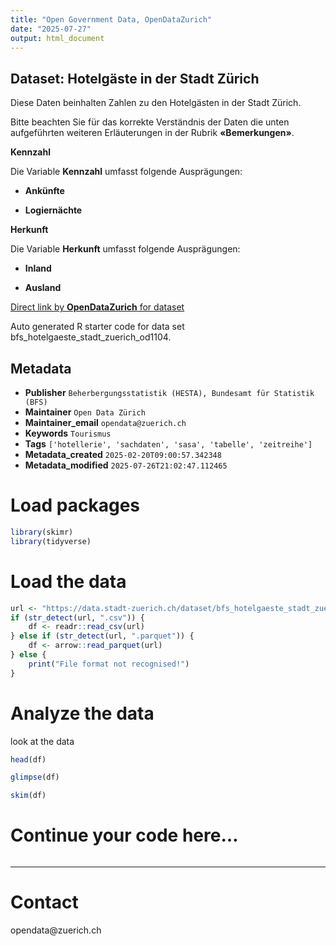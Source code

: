 ```yaml
---
title: "Open Government Data, OpenDataZurich"
date: "2025-07-27"
output: html_document
---
```


## Dataset: Hotelgäste in der Stadt Zürich

Diese Daten beinhalten Zahlen zu den Hotelgästen in der Stadt Zürich.

Bitte beachten Sie für das korrekte Verständnis der Daten die unten aufgeführten weiteren Erläuterungen in der Rubrik **«Bemerkungen»**.


**Kennzahl**

Die Variable **Kennzahl** umfasst folgende Ausprägungen:

- **Ankünfte**

- **Logiernächte**

 





[]()

**Herkunft**

Die Variable **Herkunft** umfasst folgende Ausprägungen:

- **Inland** 

- **Ausland**

 





[]()



[Direct link by **OpenDataZurich** for dataset](https://data.stadt-zuerich.ch/dataset/bfs_hotelgaeste_stadt_zuerich_od1104)

Auto generated R starter code for data set bfs_hotelgaeste_stadt_zuerich_od1104.

## Metadata

- **Publisher** `Beherbergungsstatistik (HESTA), Bundesamt für Statistik (BFS)`
- **Maintainer** `Open Data Zürich`
- **Maintainer_email** `opendata@zuerich.ch`
- **Keywords** `Tour­is­mus`
- **Tags** `['hotellerie', 'sachdaten', 'sasa', 'tabelle', 'zeitreihe']`
- **Metadata_created** `2025-02-20T09:00:57.342348`
- **Metadata_modified** `2025-07-26T21:02:47.112465`


# Load packages

```r
library(skimr)
library(tidyverse)
```

# Load the data

```r
url <- "https://data.stadt-zuerich.ch/dataset/bfs_hotelgaeste_stadt_zuerich_od1104/download/WIR110OD1104.csv"
if (str_detect(url, ".csv")) {
    df <- readr::read_csv(url)
} else if (str_detect(url, ".parquet")) {
    df <- arrow::read_parquet(url)
} else {
    print("File format not recognised!")
}
```

# Analyze the data

look at the data
```r
head(df)
```

```r
glimpse(df)
```

```r
skim(df)
```

# Continue your code here...

```r

```

------------------------------------------------------------------------

# Contact

opendata@zuerich.ch
